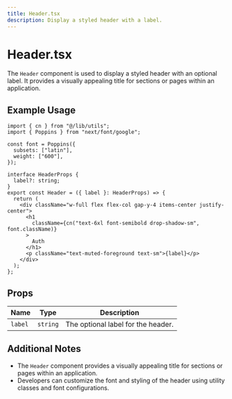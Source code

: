 ```yaml
---
title: Header.tsx
description: Display a styled header with a label.
---
```


# Header.tsx

The `Header` component is used to display a styled header with an optional label. It provides a visually appealing title for sections or pages within an application.

## Example Usage

```tsx
import { cn } from "@/lib/utils";
import { Poppins } from "next/font/google";

const font = Poppins({
  subsets: ["latin"],
  weight: ["600"],
});

interface HeaderProps {
  label?: string;
}
export const Header = ({ label }: HeaderProps) => {
  return (
    <div className="w-full flex flex-col gap-y-4 items-center justify-center">
      <h1
        className={cn("text-6xl font-semibold drop-shadow-sm", font.className)}
      >
        Auth
      </h1>
      <p className="text-muted-foreground text-sm">{label}</p>
    </div>
  );
};
```

## Props

| Name      | Type     | Description                           |
|-----------|----------|---------------------------------------|
| `label`   | `string` | The optional label for the header.    |

## Additional Notes

- The `Header` component provides a visually appealing title for sections or pages within an application.
- Developers can customize the font and styling of the header using utility classes and font configurations.
